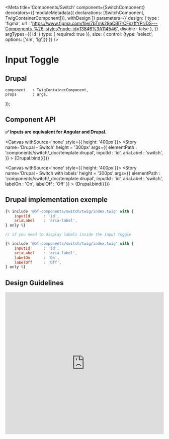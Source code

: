 
<Meta
    title='Components/Switch'
    component={SwitchComponent}
    decorators={[
        moduleMetadata({ declarations: [SwitchComponent, TwigContainerComponent]}),
        withDesign
    ]}
    parameters={{
        design: {
            type    : 'figma',
            url     : 'https://www.figma.com/file/7bTmk29aCBl7rCFszffYPr/DS---Components-%26-styles?node-id=13846%3A114546',
            disable : false
        },
    }}
    argTypes={{
        id :{ type: { required: true }},
        size: { control: {type: 'select', options: ['sm', 'lg']}}
    }}
/>

# Input Toggle

## Drupal

    component   : TwigContainerComponent,
    props       : args,
});

## Component API

**✅ Inputs are equivalent for Angular and Drupal.**

<Props of={SwitchComponent} />


<Canvas withSource='none'
        style={{ height: '400px'}}>
    <Story
        name='Drupal - Switch'
        height = '300px'
        args={{
            elementPath  : 'components/switch/_doc/template.drupal',
            inputId      : 'id',
            ariaLabel    : 'switch',
        }}
    >
        {Drupal.bind({})}
    </Story>
</Canvas>

<Canvas withSource='none'
        style={{ height: '400px'}}>
    <Story
        name='Drupal - Switch with labels'
        height = '300px'
        args={{
            elementPath  : 'components/switch/_doc/template.drupal',
            inputId      : 'id',
            ariaLabel    : 'switch',
            labelOn      : 'On',
            labelOff     : 'Off'
        }}
    >
        {Drupal.bind({})}
    </Story>
</Canvas>


## Drupal implementation exemple

```jsx
{% include '@bf-components/switch/twig/index.twig' with {
    inputId      : 'id',
    ariaLabel    : 'aria-label',
} only %}

// if you need to display labels inside the input toggle

{% include '@bf-components/switch/twig/index.twig' with {
    inputId      : 'id',
    ariaLabel    : 'aria label',
    labelOn      : 'On',
    labelOff     : 'Off',
} only %}

```

## Design Guidelines

<iframe width='100%' height='450' src='https://www.figma.com/embed?embed_host=share&url=https%3A%2F%2Fwww.figma.com%2Ffile%2F7bTmk29aCBl7rCFszffYPr%2FDS---Components-%2526-styles%3Fnode-id%3D13846%253A114546' frameBorder='0' allowFullScreen></iframe>
